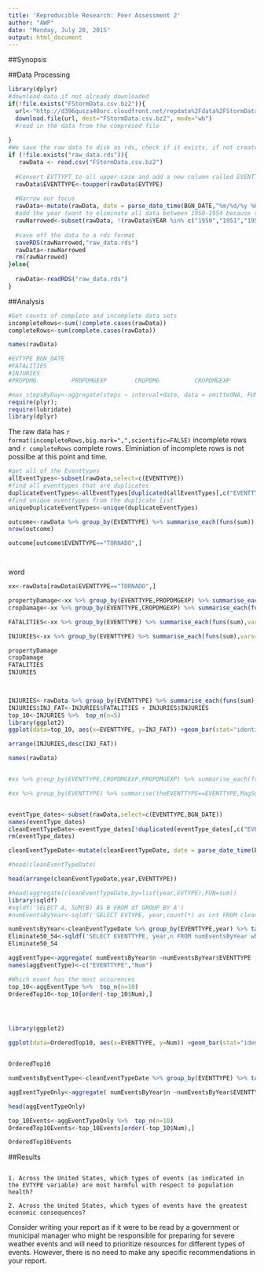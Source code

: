 ---
title: 'Reproducible Research: Peer Assessment 2'
author: "AWP"
date: "Monday, July 20, 2015"
output: html_document
---

##Synopsis


##Data Processing
```{r download_data_and_load_data}

library(dplyr)
#download data if not already downloaded
if(!file.exists("FStormData.csv.bz2")){
  url<-"http://d396qusza40orc.cloudfront.net/repdata%2Fdata%2FStormData.csv.bz2"
  download.file(url, dest="FStormData.csv.bz2", mode="wb") 
  #read in the data from the compresed file
  
}
#We save the raw data to disk as rds, check if it exists, if not create it.
if (!file.exists("raw_data.rds")){
   rawData <- read.csv("FStormData.csv.bz2")
  
  #Convert EVTTYPT to all upper-case and add a new column called EVENTTYPE
  rawData$EVENTTYPE<-toupper(rawData$EVTYPE)
  
  #Narrow our focus
  rawData<-mutate(rawData, date = parse_date_time(BGN_DATE,"%m/%d/%y %H%M%S"),YEAR = year(date))
  #add the year (want to eliminate all data between 1950-1954 because they only recored one Event type during that time)
  rawNarrowed<-subset(rawData, !(rawData$YEAR %in% c("1950","1951","1952","1953","1954")),select=c(EVENTTYPE,BGN_DATE,MAG,FATALITIES,INJURIES,PROPDMG,PROPDMGEXP,CROPDMG,CROPDMGEXP,WFO))
  
  #save off the data to a rds format
  saveRDS(rawNarrowed,"raw_data.rds")
  rawData<-rawNarrowed
  rm(rawNarrowed)
}else{
 
  rawData<-readRDS("raw_data.rds")
}
```

##Analysis


```{r initial_analysis}
#Get counts of complete and incomplete data sets
incompleteRows<-sum(!complete.cases(rawData))
completeRows<-sum(complete.cases(rawData))

names(rawData)

#EVTYPE BGN_DATE
#FATALITIES
#INJURIES
#PROPDMG          PROPDMGEXP        CROPDMG          CROPDMGEXP  

#max_stepsByDay<-aggregate(steps ~ interval+date, data = omittedNA, FUN = mean)
require(plyr); 
require(lubridate)
library(dplyr)
```

The raw data has `r format(incompleteRows,big.mark=",",scientific=FALSE)` incomplete rows and `r completeRows` complete rows. Elminiation of incomplete rows is not possilbe at this point and time.


```{r find_duplicate_eventtypes}

#get all of the Eventtypes
allEventTypes<-subset(rawData,select=c(EVENTTYPE))
#find all eventtypes that are duplicates
duplicateEventTypes<-allEventTypes[duplicated(allEventTypes[,c("EVENTTYPE")]),]
#find unique eventtypes from the duplicate list
uniqueDuplicateEventTypes<-unique(duplicateEventTypes)

outcome<-rawData %>% group_by(EVENTTYPE) %>% summarise_each(funs(sum))
nrow(outcome)

outcome[outcome$EVENTTYPE=="TORNADO",]




```

word

```{r summerize-data}
xx<-rawData[rawData$EVENTTYPE=="TORNADO",] 

propertyDamage<-xx %>% group_by(EVENTTYPE,PROPDMGEXP) %>% summarise_each(funs(sum),vars=c(-BGN_DATE,-FATALITIES,-INJURIES,-MAG,-WFO,-CROPDMGEXP,-CROPDMG))
cropDamage<-xx %>% group_by(EVENTTYPE,CROPDMGEXP) %>% summarise_each(funs(sum),vars=c(-BGN_DATE,-FATALITIES,-INJURIES,-MAG,-WFO,-PROPDMGEXP,-PROPDMG))

FATALITIES<-xx %>% group_by(EVENTTYPE) %>% summarise_each(funs(sum),vars=c(-BGN_DATE,-INJURIES,-MAG,-WFO,-PROPDMGEXP,-PROPDMG,-CROPDMG,-CROPDMGEXP))

INJURIES<-xx %>% group_by(EVENTTYPE) %>% summarise_each(funs(sum),vars=c(-BGN_DATE,-FATALITIES,-MAG,-WFO,-PROPDMGEXP,-PROPDMG,-CROPDMG,-CROPDMGEXP))

propertyDamage
cropDamage
FATALITIES
INJURIES

  

INJURIES<-rawData %>% group_by(EVENTTYPE) %>% summarise_each(funs(sum),vars=c(-BGN_DATE,-MAG,-WFO,-PROPDMGEXP,-PROPDMG,-CROPDMG,-CROPDMGEXP))
INJURIES$INJ_FAT<-INJURIES$FATALITIES + INJURIES$INJURIES
top_10<-INJURIES %>%  top_n(n=5)
library(ggplot2)
ggplot(data=top_10, aes(x=EVENTTYPE, y=INJ_FAT)) +geom_bar(stat="identity")+theme(axis.text.x=element_text(angle=90,hjust=1,vjust=0.5))

arrange(INJURIES,desc(INJ_FAT))

```


```{r}
names(rawData)


#xx %>% group_by(EVENTTYPE,CROPDMGEXP,PROPDMGEXP) %>% summarise_each(funs(sum),vars=c(-PROPDMGEXP,-CROPDMGEXP))

#xx %>% group_by(EVENTTYPE) %>% summarise(theEVENTTYPE==EVENTTYPE,MagSum=sum(MAG),FatalititySum=sum(FATALITIES),InjueriesSum=sum(INJURIES))


eventType_dates<-subset(rawData,select=c(EVENTTYPE,BGN_DATE)) 
names(eventType_dates)
cleanEventTypeDate<-eventType_dates[!duplicated(eventType_dates[,c("EVENTTYPE","BGN_DATE")]),]
rm(eventType_dates)

cleanEventTypeDate<-mutate(cleanEventTypeDate, date = parse_date_time(BGN_DATE,"%m/%d/%y %H%M%S"),year = year(date))

#head(cleanEventTypeDate)

head(arrange(cleanEventTypeDate,year,EVENTTYPE))

#head(aggregate(cleanEventTypeDate,by=list(year,EVTYPE),FUN=sum))
library(sqldf)
#sqldf('SELECT A, SUM(B) AS B FROM df GROUP BY A')
#numEventsByYear<-sqldf('SELECT EVTYPE, year,count(*) as cnt FROM cleanEventTypeDate where year>=1950 and year<=1954 GROUP BY year,EVTYPE')
```


```{r ploting, fig.width=10}

numEventsByYear<-cleanEventTypeDate %>% group_by(EVENTTYPE,year) %>% tally()
Eliminate50_54<-sqldf('SELECT EVENTTYPE, year,n FROM numEventsByYear where year>=1950 and year<=1954 ')
Eliminate50_54

aggEventType<-aggregate( numEventsByYear$n ~numEventsByYear$EVENTTYPE ,FUN = sum, na.rm=TRUE)
names(aggEventType)<-c("EVENTTYPE","Num")

#Which event has the most occurences 
top_10<-aggEventType %>%  top_n(n=10) 
OrderedTop10<-top_10[order(-top_10$Num),]




library(ggplot2)

ggplot(data=OrderedTop10, aes(x=EVENTTYPE, y=Num)) +geom_bar(stat="identity")+theme(axis.text.x=element_text(angle=90,hjust=1,vjust=0.5))


OrderedTop10

```



```{r}
numEventsByEventType<-cleanEventTypeDate %>% group_by(EVENTTYPE) %>% tally()

aggEventTypeOnly<-aggregate( numEventsByYear$n ~numEventsByYear$EVENTTYPE ,FUN = sum, na.rm=TRUE)

head(aggEventTypeOnly)

top_10Events<-aggEventTypeOnly %>%  top_n(n=10) 
OrderedTop10Events<-top_10Events[order(-top_10$Num),]

OrderedTop10Events

```




##Results
```{r}
```

    1. Across the United States, which types of events (as indicated in the EVTYPE variable) are most harmful with respect to population health?

    2. Across the United States, which types of events have the greatest economic consequences?

Consider writing your report as if it were to be read by a government or municipal manager who might be responsible for preparing for severe weather events and will need to prioritize resources for different types of events. However, there is no need to make any specific recommendations in your report.
